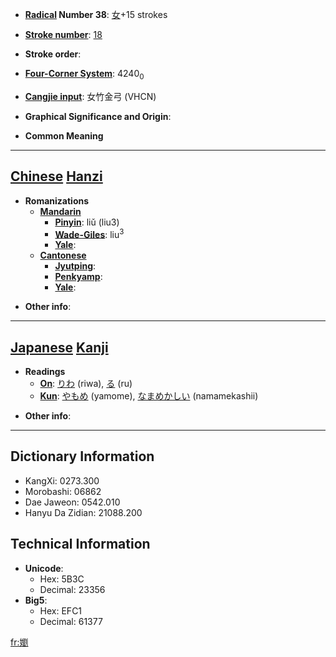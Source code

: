 * '''[[Wiktionary:Chinese radical index| Radical]] Number 38''': [[Wiktionary:Chinese radical index 女|女]]+15 strokes

* '''[[Wiktionary:Chinese total strokes index|Stroke number]]''': [[Wiktionary:Chinese total strokes index 18|18]]

* '''Stroke order''': 

* '''[[Wiktionary:Chinese four corner index|Four-Corner System]]''': 4240<sub>0</sub>

* '''[[Wiktionary:Chinese Cangjie index|Cangjie input]]''': 女竹金弓 (VHCN)

* '''Graphical Significance and Origin''': 

* '''Common Meaning'''

----

== [[Chinese]] [[Hanzi]] ==

* '''Romanizations'''
** '''[[Mandarin]]'''
*** '''[[Pinyin]]''': liǔ (liu3)
*** '''[[Wade-Giles]]''': liu<sup>3</sup>
*** '''[[Yale]]''': 
** '''[[Cantonese]]'''
*** '''[[Jyutping]]''':
*** '''[[Penkyamp]]''': 
*** '''[[Yale]]''': 

* '''Other info''': 

----

== [[Japanese]] [[Kanji]] ==

* '''Readings'''
** '''[[On]]''': [[りわ]] (riwa), [[る]] (ru)
** '''[[Kun]]''': [[やもめ]] (yamome), [[なまめかしい]] (namamekashii)

* '''Other info''':  

----

== Dictionary Information ==

* KangXi: 0273.300
* Morobashi: 06862
* Dae Jaweon: 0542.010
* Hanyu Da Zidian: 21088.200

== Technical Information ==

* '''Unicode''':
** Hex: 5B3C
** Decimal: 23356
* '''Big5''':
** Hex: EFC1
** Decimal: 61377

[[fr:嬼]]